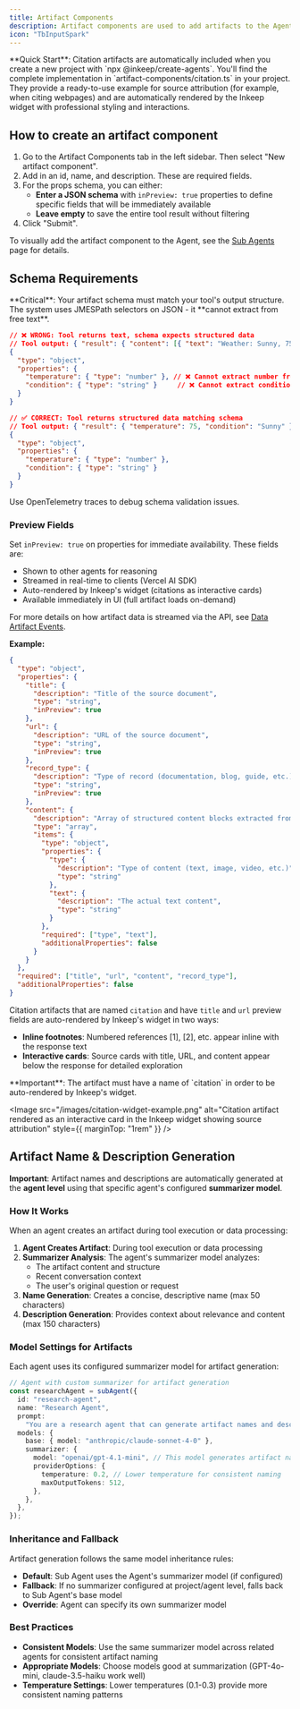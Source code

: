 ```yaml
---
title: Artifact Components
description: Artifact components are used to add artifacts to the Agent.
icon: "TbInputSpark"
---
```


<Snippet file="multi-agent-framework/artifacts.mdx" />

<Callout>
  **Quick Start**: Citation artifacts are automatically included when you create
  a new project with `npx @inkeep/create-agents`. You'll find the complete
  implementation in `artifact-components/citation.ts` in your project. They
  provide a ready-to-use example for source attribution (for example, when
  citing webpages) and are automatically rendered by the Inkeep widget with
  professional styling and interactions.
</Callout>

## How to create an artifact component

1. Go to the Artifact Components tab in the left sidebar. Then select "New artifact component".
2. Add in an id, name, and description. These are required fields.
3. For the props schema, you can either:
   - **Enter a JSON schema** with `inPreview: true` properties to define specific fields that will be immediately available
   - **Leave empty** to save the entire tool result without filtering
4. Click "Submit".

To visually add the artifact component to the Agent, see the [Sub Agents](/visual-builder/sub-agents#adding-artifact-components) page for details.

## Schema Requirements

<Callout type="warning">
  **Critical**: Your artifact schema must match your tool's output structure.
  The system uses JMESPath selectors on JSON - it **cannot extract from free
  text**.
</Callout>

```json
// ❌ WRONG: Tool returns text, schema expects structured data
// Tool output: { "result": { "content": [{ "text": "Weather: Sunny, 75°F" }] } }
{
  "type": "object",
  "properties": {
    "temperature": { "type": "number" }, // ❌ Cannot extract number from text
    "condition": { "type": "string" }     // ❌ Cannot extract condition from text
  }
}

// ✅ CORRECT: Tool returns structured data matching schema
// Tool output: { "result": { "temperature": 75, "condition": "Sunny" } }
{
  "type": "object",
  "properties": {
    "temperature": { "type": "number" },
    "condition": { "type": "string" }
  }
}
```

Use OpenTelemetry traces to debug schema validation issues.

### Preview Fields

Set `inPreview: true` on properties for immediate availability. These fields are:

- Shown to other agents for reasoning
- Streamed in real-time to clients (Vercel AI SDK)
- Auto-rendered by Inkeep's widget (citations as interactive cards)
- Available immediately in UI (full artifact loads on-demand)

For more details on how artifact data is streamed via the API, see [Data Artifact Events](/talk-to-your-agents/api#data-artifact-events).

**Example:**

```json
{
  "type": "object",
  "properties": {
    "title": {
      "description": "Title of the source document",
      "type": "string",
      "inPreview": true
    },
    "url": {
      "description": "URL of the source document",
      "type": "string",
      "inPreview": true
    },
    "record_type": {
      "description": "Type of record (documentation, blog, guide, etc.)",
      "type": "string",
      "inPreview": true
    },
    "content": {
      "description": "Array of structured content blocks extracted from the document",
      "type": "array",
      "items": {
        "type": "object",
        "properties": {
          "type": {
            "description": "Type of content (text, image, video, etc.)",
            "type": "string"
          },
          "text": {
            "description": "The actual text content",
            "type": "string"
          }
        },
        "required": ["type", "text"],
        "additionalProperties": false
      }
    }
  },
  "required": ["title", "url", "content", "record_type"],
  "additionalProperties": false
}
```

Citation artifacts that are named `citation` and have `title` and `url` preview fields are auto-rendered by Inkeep's widget in two ways:

- **Inline footnotes**: Numbered references [1], [2], etc. appear inline with the response text
- **Interactive cards**: Source cards with title, URL, and content appear below the response for detailed exploration

<Callout>
  **Important**: The artifact must have a name of `citation` in order to be
  auto-rendered by Inkeep's widget.
</Callout>

<Image
  src="/images/citation-widget-example.png"
  alt="Citation artifact rendered as an interactive card in the Inkeep widget showing source attribution"
  style={{ marginTop: "1rem" }}
/>

## Artifact Name & Description Generation

**Important**: Artifact names and descriptions are automatically generated at the **agent level** using that specific agent's configured **summarizer model**.

### How It Works

When an agent creates an artifact during tool execution or data processing:

1. **Agent Creates Artifact**: During tool execution or data processing
2. **Summarizer Analysis**: The agent's summarizer model analyzes:
   - The artifact content and structure
   - Recent conversation context
   - The user's original question or request
3. **Name Generation**: Creates a concise, descriptive name (max 50 characters)
4. **Description Generation**: Provides context about relevance and content (max 150 characters)

### Model Settings for Artifacts

Each agent uses its configured summarizer model for artifact generation:

```typescript
// Agent with custom summarizer for artifact generation
const researchAgent = subAgent({
  id: "research-agent",
  name: "Research Agent",
  prompt:
    "You are a research agent that can generate artifact names and descriptions",
  models: {
    base: { model: "anthropic/claude-sonnet-4-0" },
    summarizer: {
      model: "openai/gpt-4.1-mini", // This model generates artifact names/descriptions
      providerOptions: {
        temperature: 0.2, // Lower temperature for consistent naming
        maxOutputTokens: 512,
      },
    },
  },
});
```

### Inheritance and Fallback

Artifact generation follows the same model inheritance rules:

- **Default**: Sub Agent uses the Agent's summarizer model (if configured)
- **Fallback**: If no summarizer configured at project/agent level, falls back to Sub Agent's base model
- **Override**: Agent can specify its own summarizer model

### Best Practices

- **Consistent Models**: Use the same summarizer model across related agents for consistent artifact naming
- **Appropriate Models**: Choose models good at summarization (GPT-4o-mini, claude-3.5-haiku work well)
- **Temperature Settings**: Lower temperatures (0.1-0.3) provide more consistent naming patterns
